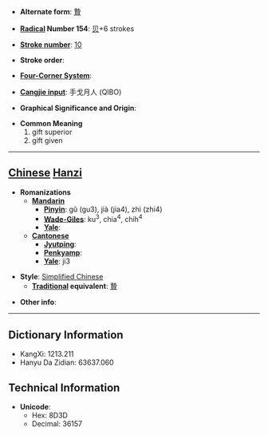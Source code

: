 * '''Alternate form''': [[贄]]

* '''[[Wiktionary:Chinese radical index| Radical]] Number 154''': [[Wiktionary:Chinese radical index 贝|贝]]+6 strokes

* '''[[Wiktionary:Chinese total strokes index|Stroke number]]''': [[Wiktionary:Chinese total strokes index 10|10]]

* '''Stroke order''': 

* '''[[Wiktionary:Chinese four corner index|Four-Corner System]]''': 

* '''[[Wiktionary:Chinese Cangjie index|Cangjie input]]''': 手戈月人 (QIBO)

* '''Graphical Significance and Origin''': 

* '''Common Meaning'''
*#gift superior
*# gift given


----

== [[Chinese]] [[Hanzi]] ==

* '''Romanizations'''
** '''[[Mandarin]]'''
*** '''[[Pinyin]]''': gǔ (gu3), jià (jia4), zhì (zhi4)
*** '''[[Wade-Giles]]''': ku<sup>3</sup>, chia<sup>4</sup>, chih<sup>4</sup>
*** '''[[Yale]]''': 
** '''[[Cantonese]]'''
*** '''[[Jyutping]]''':
*** '''[[Penkyamp]]''': 
*** '''[[Yale]]''': ji3

* '''Style''': [[Simplified Chinese]] 
** '''[[Traditional Chinese|Traditional]] equivalent''': [[贄]]

* '''Other info''': 

----

== Dictionary Information ==

* KangXi: 1213.211
* Hanyu Da Zidian: 63637.060

== Technical Information ==

* '''Unicode''':
** Hex: 8D3D
** Decimal: 36157